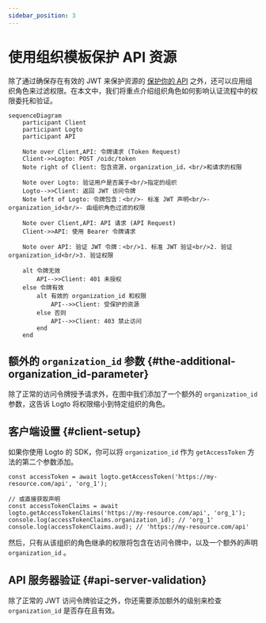 ```yaml
---
sidebar_position: 3
---
```


# 使用组织模板保护 API 资源

除了通过确保存在有效的 JWT 来保护资源的 [保护你的 API](/authorization/api-resources/protect-your-api) 之外，还可以应用组织角色来过滤权限。在本文中，我们将重点介绍组织角色如何影响认证流程中的权限委托和验证。

```mermaid
sequenceDiagram
    participant Client
    participant Logto
    participant API

    Note over Client,API: 令牌请求 (Token Request)
    Client->>Logto: POST /oidc/token
    Note right of Client: 包含资源，organization_id，<br/>和请求的权限

    Note over Logto: 验证用户是否属于<br/>指定的组织
    Logto-->>Client: 返回 JWT 访问令牌
    Note left of Logto: 令牌包含：<br/>- 标准 JWT 声明<br/>- organization_id<br/>- 由组织角色过滤的权限

    Note over Client,API: API 请求 (API Request)
    Client->>API: 使用 Bearer 令牌请求

    Note over API: 验证 JWT 令牌：<br/>1. 标准 JWT 验证<br/>2. 验证 organization_id<br/>3. 验证权限

    alt 令牌无效
        API-->>Client: 401 未授权
    else 令牌有效
        alt 有效的 organization_id 和权限
            API-->>Client: 受保护的资源
        else 否则
            API-->>Client: 403 禁止访问
        end
    end
```

## 额外的 `organization_id` 参数 \{#the-additional-organization_id-parameter}

除了正常的访问令牌授予请求外，在图中我们添加了一个额外的 `organization_id` 参数，这告诉 Logto 将权限缩小到特定组织的角色。

## 客户端设置 \{#client-setup}

如果你使用 Logto 的 SDK，你可以将 `organization_id` 作为 `getAccessToken` 方法的第二个参数添加。

```tsx
const accessToken = await logto.getAccessToken('https://my-resource.com/api', 'org_1');

// 或直接获取声明
const accessTokenClaims = await logto.getAccessTokenClaims('https://my-resource.com/api', 'org_1');
console.log(accessTokenClaims.organization_id); // 'org_1'
console.log(accessTokenClaims.aud); // 'https://my-resource.com/api'
```

然后，只有从该组织的角色继承的权限将包含在访问令牌中，以及一个额外的声明 `organization_id` 。

## API 服务器验证 \{#api-server-validation}

除了正常的 JWT 访问令牌验证之外，你还需要添加额外的级别来检查 `organization_id` 是否存在且有效。
